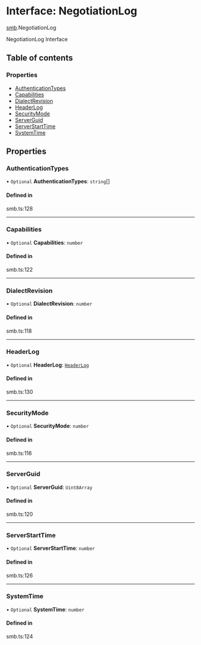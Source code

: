 # Interface: NegotiationLog

[smb](/templates/protocols/javascript/modules/smb).NegotiationLog

NegotiationLog Interface

## Table of contents

### Properties

- [AuthenticationTypes](/templates/protocols/javascript/modules/smb.NegotiationLog#authenticationtypes)
- [Capabilities](/templates/protocols/javascript/modules/smb.NegotiationLog#capabilities)
- [DialectRevision](/templates/protocols/javascript/modules/smb.NegotiationLog#dialectrevision)
- [HeaderLog](/templates/protocols/javascript/modules/smb.NegotiationLog#headerlog)
- [SecurityMode](/templates/protocols/javascript/modules/smb.NegotiationLog#securitymode)
- [ServerGuid](/templates/protocols/javascript/modules/smb.NegotiationLog#serverguid)
- [ServerStartTime](/templates/protocols/javascript/modules/smb.NegotiationLog#serverstarttime)
- [SystemTime](/templates/protocols/javascript/modules/smb.NegotiationLog#systemtime)

## Properties

### AuthenticationTypes

• `Optional` **AuthenticationTypes**: `string`[]

#### Defined in

smb.ts:128

___

### Capabilities

• `Optional` **Capabilities**: `number`

#### Defined in

smb.ts:122

___

### DialectRevision

• `Optional` **DialectRevision**: `number`

#### Defined in

smb.ts:118

___

### HeaderLog

• `Optional` **HeaderLog**: [`HeaderLog`](/templates/protocols/javascript/modules/smb.HeaderLog)

#### Defined in

smb.ts:130

___

### SecurityMode

• `Optional` **SecurityMode**: `number`

#### Defined in

smb.ts:116

___

### ServerGuid

• `Optional` **ServerGuid**: `Uint8Array`

#### Defined in

smb.ts:120

___

### ServerStartTime

• `Optional` **ServerStartTime**: `number`

#### Defined in

smb.ts:126

___

### SystemTime

• `Optional` **SystemTime**: `number`

#### Defined in

smb.ts:124
